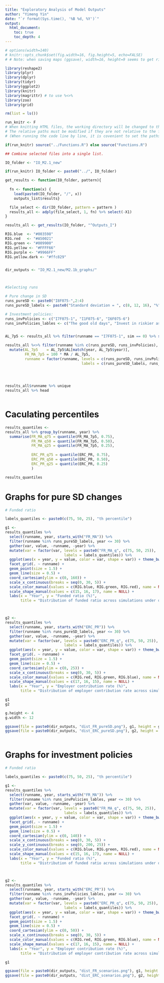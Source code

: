 ```yaml
---
title: "Exploratory Analysis of Model Outputs"
author: "Yimeng Yin"
date: "`r format(Sys.time(), '%B %d, %Y')`"
output: 
  html_document:
    toc: true
    toc_depth: 4
---
```



```r

# options(width=140)
# knitr::opts_chunk$set(fig.width=16, fig.height=5, echo=FALSE)
# # Note: when saving maps (ggsave), width=16, height=9 seems to get rid of white space

```




```r
library(reshape2)
library(plyr)
library(dplyr)
library(tidyr)
library(ggplot2)
library(knitr)
library(magrittr) # to use %<>%
library(zoo)
library(grid)

rm(list = ls())

run_knitr <- F
# When knitting HTML files, the working directory will be changed to the on where the .rmd file is located.
# The relative paths must be modified if they are not relative to the folder the .rmd file is located. 
# (When running the code line by line, it is covenient to set the paths relative to the folder of main model.)

if(run_knitr) source("../Functions.R") else source("Functions.R")

```


```r
## Combine selected files into a single list.

IO_folder <- "IO_M2.1_new"

if(run_knitr) IO_folder <- paste0("../", IO_folder)

get_results <- function(IO_folder, pattern){
  
  fn <- function(x) {
    load(paste0(IO_folder, "/", x))
    outputs_list$results}

  file_select <- dir(IO_folder, pattern = pattern )
  results_all <- adply(file_select, 1, fn) %>% select(-X1)
}

results_all <- get_results(IO_folder, "^Outputs_I")

RIG.blue  <- "#003598"
RIG.red   <- "#A50021"
RIG.green <- "#009900"
RIG.yellow <- "#FFFF66"
RIG.purple <- "#9966FF"
RIG.yellow.dark <- "#ffc829"


dir_outputs <- "IO_M2.1_new/M2.1b_graphs/"




```


```r

#Selecting runs

# Pure change in SD
runs_pureSD <- paste0("I8F075-",2:4)
runs_pureSD_labels <- paste0("Standard deviation = ", c(8, 12, 16), "%")

# Investment policies:
runs_invPolicies <- c("I7F075-1", "I1F075-6", "I6F075-6")
runs_invPolicies_lables <- c("The good old days", "Invest in riskier assets", "Lower discount rate")


AL_7p5 <- results_all %>% filter(runname == "I7F075-1", sim == 0) %>% select(runname, sim, year, AL)

results_all %<>% filter(runname %in% c(runs_pureSD, runs_invPolicies), sim > 0) %>% 
  mutate(AL_7p5    = AL_7p5$AL[match(year, AL_7p5$year)],
         FR_MA_7p5 = 100 * MA / AL_7p5,  
         runname = factor(runname, levels = c(runs_pureSD, runs_invPolicies), 
                                   labels = c(runs_pureSD_labels, runs_invPolicies_lables))) 
  
  
  

results_all$runname %>% unique
results_all %>% head



```


# Caculating percentiles
```r

results_quantiles <- 
results_all %>% group_by(runname, year) %>% 
  summarise(FR_MA_q75 = quantile(FR_MA_7p5, 0.75),
            FR_MA_q50 = quantile(FR_MA_7p5, 0.50),
            FR_MA_q25 = quantile(FR_MA_7p5, 0.25),
            
            ERC_PR_q75 = quantile(ERC_PR, 0.75),
            ERC_PR_q50 = quantile(ERC_PR, 0.50),
            ERC_PR_q25 = quantile(ERC_PR, 0.25)
            )

results_quantiles


```


# Graphs for pure SD changes

```r

# Funded ratio

labels_quantiles <- paste0(c(75, 50, 25), "th percentile")

g1 <- 
results_quantiles %>%
  select(runname, year, starts_with("FR_MA")) %>% 
  filter(runname %in% runs_pureSD_labels, year <= 30) %>% 
  gather(var, value, -runname, -year) %>% 
  mutate(var = factor(var, levels = paste0("FR_MA_q", c(75, 50, 25)),
                           labels = labels_quantiles)) %>%  
  ggplot(aes(x = year, y = value, color = var, shape = var)) + theme_bw() +  
  facet_grid(. ~ runname) + 
  geom_point(size = 1.5) + 
  geom_line(size = 0.5) + 
  coord_cartesian(ylim = c(0, 160)) + 
  scale_x_continuous(breaks = seq(0, 30, 5)) + 
  scale_color_manual(values = c(RIG.blue, RIG.green, RIG.red), name = NULL) + 
  scale_shape_manual(values = c(15, 16, 17), name = NULL) + 
  labs(x = "Year", y = "Funded ratio (%)",
       title = "Distribution of funded ratio across simulations under different return volatility")



g2 <- 
results_quantiles %>%
  select(runname, year, starts_with("ERC_PR")) %>% 
  filter(runname %in% runs_pureSD_labels, year <= 30) %>% 
  gather(var, value, -runname, -year) %>% 
  mutate(var = factor(var, levels = paste0("ERC_PR_q", c(75, 50, 25)),
                           labels = labels_quantiles)) %>%  
  ggplot(aes(x = year, y = value, color = var, shape = var)) + theme_bw() +  
  facet_grid(. ~ runname) + 
  geom_point(size = 1.5) + 
  geom_line(size = 0.5) + 
  coord_cartesian(ylim = c(0, 25)) + 
  scale_x_continuous(breaks = seq(0, 30, 5)) + 
  scale_color_manual(values = c(RIG.red, RIG.green, RIG.blue), name = NULL) + 
  scale_shape_manual(values = c(17, 16, 15), name = NULL) + 
  labs(x = "Year", y = "Employer contribution rate (%)",
       title = "Distribution of employer contribution rate across simulations under different return volatility")

g1
g2

g.height <- 4
g.width <- 12

ggsave(file = paste0(dir_outputs, "dist_FR_pureSD.png"), g1, height = g.height, width = g.width)
ggsave(file = paste0(dir_outputs, "dist_ERC_pureSD.png"), g2, height = g.height, width = g.width)



```




# Graphs for investment policies

```r
# Funded ratio

labels_quantiles <- paste0(c(75, 50, 25), "th percentile")

g1 <- 
results_quantiles %>%
  select(runname, year, starts_with("FR_MA")) %>% 
  filter(runname %in% runs_invPolicies_lables, year <= 30) %>% 
  gather(var, value, -runname, -year) %>% 
  mutate(var = factor(var, levels = paste0("FR_MA_q", c(75, 50, 25)),
                           labels = labels_quantiles)) %>%  
  ggplot(aes(x = year, y = value, color = var, shape = var)) + theme_bw() +  
  facet_grid(. ~ runname) + 
  geom_point(size = 1.5) + 
  geom_line(size = 0.5) + 
  coord_cartesian(ylim = c(0, 140)) + 
  scale_x_continuous(breaks = seq(0, 30, 5)) + 
  scale_y_continuous(breaks = seq(0, 200, 25)) + 
  scale_color_manual(values = c(RIG.blue, RIG.green, RIG.red), name = NULL) + 
  scale_shape_manual(values = c(15, 16, 17), name = NULL) + 
  labs(x = "Year", y = "Funded ratio (%)",
       title = "Distribution of funded ratio across simulations under different scenarios")



g2 <- 
results_quantiles %>%
  select(runname, year, starts_with("ERC_PR")) %>% 
  filter(runname %in% runs_invPolicies_lables, year <= 30) %>% 
  gather(var, value, -runname, -year) %>% 
  mutate(var = factor(var, levels = paste0("ERC_PR_q", c(75, 50, 25)),
                           labels = labels_quantiles)) %>%  
  ggplot(aes(x = year, y = value, color = var, shape = var)) + theme_bw() +  
  facet_grid(. ~ runname) + 
  geom_point(size = 1.5) + 
  geom_line(size = 0.5) + 
  coord_cartesian(ylim = c(0, 50)) + 
  scale_x_continuous(breaks = seq(0, 30, 5)) + 
  scale_color_manual(values = c(RIG.red, RIG.green, RIG.blue), name = NULL) + 
  scale_shape_manual(values = c(17, 16, 15), name = NULL) + 
  labs(x = "Year", y = "Employer contribution rate (%)",
       title = "Distribution of employer contribution rate across simulations under different scenarios")

g1

ggsave(file = paste0(dir_outputs, "dist_FR_scenarios.png"), g1, height = g.height, width = g.width)
ggsave(file = paste0(dir_outputs, "dist_ERC_scenarios.png"), g2, height = g.height, width = g.width)


```














